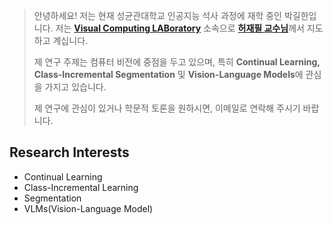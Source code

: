 > 안녕하세요! 저는 현재 성균관대학교 인공지능 석사 과정에 재학 중인 박길한입니다. 저는 [**Visual Computing LABoratory**](https://sites.google.com/site/vclabskku/) 소속으로 [**허재필 교수님**](https://sites.google.com/site/jaepilheo)께서 지도하고 계십니다.  
>
> 제 연구 주제는 컴퓨터 비전에 중점을 두고 있으며, 특히 **Continual Learning, Class-Incremental Segmentation** 및 **Vision-Language Models**에 관심을 가지고 있습니다.  
>
> 제 연구에 관심이 있거나 학문적 토론을 원하시면, 이메일로 연락해 주시기 바랍니다.

## Research Interests
- Continual Learning
- Class-Incremental Learning
- Segmentation
- VLMs(Vision-Language Model)
